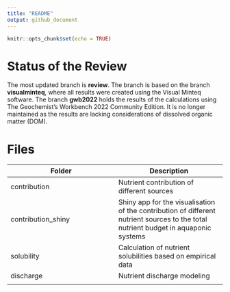 ```yaml
---
title: "README"
output: github_document
---
```


```r
knitr::opts_chunk$set(echo = TRUE)
```

# Status of the Review
The most updated branch is **review**. The branch is based on the branch **visualminteq**, where all results were created using the Visual Minteq software.
The branch **gwb2022** holds the results of the calculations using The Geochemist's Workbench 2022 Community Edition. It is no longer maintained as the results are lacking considerations of dissolved organic matter (DOM).



# Files

|Folder|Description|
|---|---|
|contribution|Nutrient contribution of different sources|
|contribution_shiny|Shiny app for the visualisation of the contribution of different nutrient sources to the total nutrient budget in aquaponic systems|
|solubility|Calculation of nutrient solubilities based on empirical data|
|discharge|Nutrient discharge modeling|
|